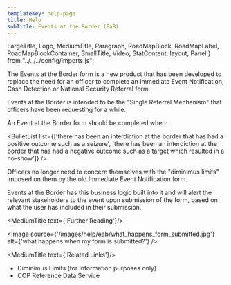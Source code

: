 ```yaml
---
templateKey: help-page
title: Help
subTitle: Events at the Border (EaB)
---
```

LargeTitle, Logo, MediumTitle, Paragraph, RoadMapBlock, RoadMapLabel, RoadMapBlockContainer, SmallTitle, Video, StatContent, layout, Panel } from "../../../config/imports.js";

The Events at the Border form is a new product that has been developed to replace the need for an officer to complete an Immediate Event Notification, Cash Detection or National Security Referral form.

Events at the Border is intended to be the "Single Referral Mechanism" that officers have been requesting for a while.

An Event at the Border form should be completed when:

<BulletList list={['there has been an interdiction at the border that has had a positive outcome such as a seizure', 'there has been an interdiction at the border that has had a negative outcome such as a target which resulted in a no-show']} />

Officers no longer need to concern themselves with the "diminimus limits" imposed on them by the old Immediate Event Notification form. 

Events at the Border has this business logic built into it and will alert the relevant stakeholders to the event upon submission of the form, based on what the user has included in their submission.


<MediumTitle text={'Further Reading'}/>

<Image source={'/images/help/eab/what_happens_form_submitted.jpg'} alt={'what happens when my form is submitted?'} />

<MediumTitle text={'Related Links'}/>

<ul class="govuk-list govuk-list--bullet">
	<li><Link class="govuk-link" to="#">Diminimus Limits (for information purposes only)</Link></li>
	<li><Link class="govuk-link" to="https://www.refdata.homeoffice.gov.uk/">COP Reference Data Service</Link></li>
</ul>
